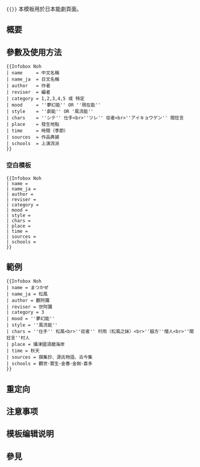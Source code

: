 {{NoteTA|G1=MediaWiki}}{{Documentation subpage}}<!-- 在本行下編輯模板說明 -->
<code>{&#123;[[Template:{{PAGENAME}}|{{lcfirst:{{PAGENAME}}}}]]&#125;}</code> 本模板用於日本能劇頁面。
== 概要 ==

== 參數及使用方法 ==
<pre style="overflow: auto;">{{Infobox Noh
| name     = 中文名稱
| name_ja  = 日文名稱
| author   = 作者
| reviser  = 編者
| category = 1,2,3,4,5 或 特定
| mood     = ''夢幻能'' OR ''現在能''
| style    = ''劇能'' OR '風流能''
| chars    = ''シテ'' 仕手<br>''ツレ'' 從者<br>''アイキョウゲン'' 間狂言
| place    = 發生地點
| time     = 時間（季節）
| sources  = 作品典據
| schools  = 上演流派
}}
</pre>

=== 空白模板 ===
<pre>
{{Infobox Noh
| name =
| name_ja =
| author =
| reviser =
| category =
| mood =
| style =
| chars =
| place =
| time =
| sources =
| schools =
}}
</pre>

== 範例 ==
{{Infobox Noh
| name = まつかぜ
| name_ja = 松風
| author = 觀阿彌
| reviser = 世阿彌
| category = 3
| mood = ''夢幻能''
| style = ''風流能''
| chars = ''仕手'' 松風<br>''從者'' 村雨（松風之妹）<br>''脇方''僧人<br>''間狂言''村人
| place = 攝津國須磨海岸
| time = 秋天
| sources = 撰集抄、源氏物語、古今集
| schools = 觀世･寶生･金春･金剛･喜多
}}
<pre style="overflow: auto;">{{Infobox Noh
| name = まつかぜ
| name_ja = 松風
| author = 觀阿彌
| reviser = 世阿彌
| category = 3
| mood = ''夢幻能''
| style = ''風流能''
| chars = ''仕手'' 松風<br>''從者'' 村雨（松風之妹）<br>''脇方''僧人<br>''間狂言''村人
| place = 攝津國須磨海岸
| time = 秋天
| sources = 撰集抄、源氏物語、古今集
| schools = 觀世･寶生･金春･金剛･喜多
}}
</pre>

== 重定向 ==

== 注意事项 ==

== 模板编辑说明 ==

== 參見 ==

<includeonly>{{Sandbox other||<!-- 本行下加入模板的分類 -->
[[ja:Template:能楽作品]]
}}</includeonly>